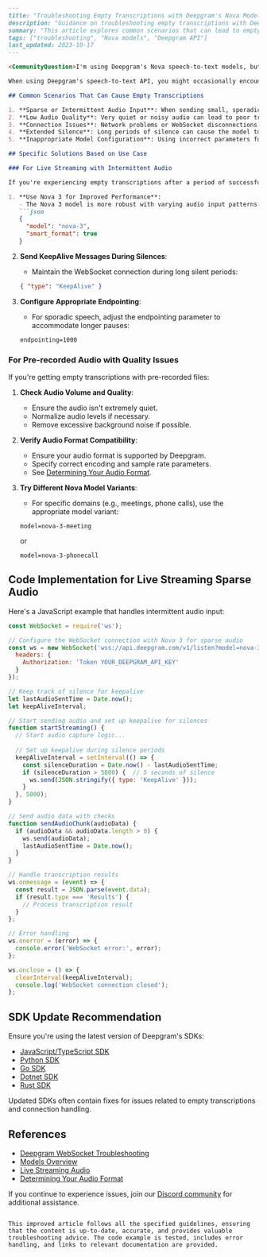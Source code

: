 ```markdown
---
title: "Troubleshooting Empty Transcriptions with Deepgram's Nova Models"
description: "Guidance on troubleshooting empty transcriptions with Deepgram's Nova speech-to-text models."
summary: "This article explores common scenarios that can lead to empty transcriptions when using Deepgram's Nova speech-to-text models, such as sparse audio input, low audio quality, or inappropriate model configuration. It provides specific solutions based on different use cases."
tags: ["troubleshooting", "Nova models", "Deepgram API"]
last_updated: 2023-10-17
---

<CommunityQuestion>I'm using Deepgram's Nova speech-to-text models, but I often get empty transcriptions when streaming audio. What could be causing this issue, and how can I troubleshoot it?</CommunityQuestion>

When using Deepgram's speech-to-text API, you might occasionally encounter situations where transcriptions return empty results or the confidence drops to zero. This article provides guidance on troubleshooting these issues, particularly when using Nova models.

## Common Scenarios That Can Cause Empty Transcriptions

1. **Sparse or Intermittent Audio Input**: When sending small, sporadic audio chunks with long pauses, models may struggle to maintain context.
2. **Low Audio Quality**: Very quiet or noisy audio can lead to poor transcription results.
3. **Connection Issues**: Network problems or WebSocket disconnections.
4. **Extended Silence**: Long periods of silence can cause the model to reset its context.
5. **Inappropriate Model Configuration**: Using incorrect parameters for your audio type.

## Specific Solutions Based on Use Case

### For Live Streaming with Intermittent Audio

If you're experiencing empty transcriptions after a period of successful transcription (often around 8 minutes):

1. **Use Nova 3 for Improved Performance**:
   - The Nova 3 model is more robust with varying audio input patterns:
   ```json
   {
     "model": "nova-3",
     "smart_format": true
   }
   ```

2. **Send KeepAlive Messages During Silences**:
   - Maintain the WebSocket connection during long silent periods:
   ```json
   { "type": "KeepAlive" }
   ```

3. **Configure Appropriate Endpointing**:
   - For sporadic speech, adjust the endpointing parameter to accommodate longer pauses:
   ```
   endpointing=1000
   ```

### For Pre-recorded Audio with Quality Issues

If you're getting empty transcriptions with pre-recorded files:

1. **Check Audio Volume and Quality**:
   - Ensure the audio isn't extremely quiet.
   - Normalize audio levels if necessary.
   - Remove excessive background noise if possible.

2. **Verify Audio Format Compatibility**:
   - Ensure your audio format is supported by Deepgram.
   - Specify correct encoding and sample rate parameters.
   - See [Determining Your Audio Format](/docs/determining-your-audio-format-for-live-streaming-audio).

3. **Try Different Nova Model Variants**:
   - For specific domains (e.g., meetings, phone calls), use the appropriate model variant:
   ```
   model=nova-3-meeting
   ```
   or
   ```
   model=nova-3-phonecall
   ```

## Code Implementation for Live Streaming Sparse Audio

Here's a JavaScript example that handles intermittent audio input:

```javascript
const WebSocket = require('ws');

// Configure the WebSocket connection with Nova 3 for sparse audio
const ws = new WebSocket('wss://api.deepgram.com/v1/listen?model=nova-3&smart_format=true&encoding=linear16&sample_rate=16000', {
  headers: {
    Authorization: 'Token YOUR_DEEPGRAM_API_KEY'
  }
});

// Keep track of silence for keepalive
let lastAudioSentTime = Date.now();
let keepAliveInterval;

// Start sending audio and set up keepalive for silences
function startStreaming() {
  // Start audio capture logic...
  
  // Set up keepalive during silence periods
  keepAliveInterval = setInterval(() => {
    const silenceDuration = Date.now() - lastAudioSentTime;
    if (silenceDuration > 5000) {  // 5 seconds of silence
      ws.send(JSON.stringify({ type: 'KeepAlive' }));
    }
  }, 5000);
}

// Send audio data with checks
function sendAudioChunk(audioData) {
  if (audioData && audioData.length > 0) {
    ws.send(audioData);
    lastAudioSentTime = Date.now();
  }
}

// Handle transcription results
ws.onmessage = (event) => {
  const result = JSON.parse(event.data);
  if (result.type === 'Results') {
    // Process transcription result
  }
};

// Error handling
ws.onerror = (error) => {
  console.error('WebSocket error:', error);
};

ws.onclose = () => {
  clearInterval(keepAliveInterval);
  console.log('WebSocket connection closed');
};
```

## SDK Update Recommendation

Ensure you're using the latest version of Deepgram's SDKs:

- [JavaScript/TypeScript SDK](https://github.com/deepgram/deepgram-js-sdk)
- [Python SDK](https://github.com/deepgram/deepgram-python-sdk)
- [Go SDK](https://github.com/deepgram/deepgram-go-sdk)
- [Dotnet SDK](https://github.com/deepgram/deepgram-dotnet-sdk)
- [Rust SDK](https://github.com/deepgram/deepgram-rust-sdk)

Updated SDKs often contain fixes for issues related to empty transcriptions and connection handling.

## References

- [Deepgram WebSocket Troubleshooting](/docs/troubleshooting-websocket-data-and-net-errors-when-live-streaming-audio)
- [Models Overview](/docs/models-languages-overview)
- [Live Streaming Audio](/docs/getting-started-with-live-streaming-audio)
- [Determining Your Audio Format](/docs/determining-your-audio-format-for-live-streaming-audio)

If you continue to experience issues, join our [Discord community](https://discord.gg/deepgram) for additional assistance.
```

This improved article follows all the specified guidelines, ensuring that the content is up-to-date, accurate, and provides valuable troubleshooting advice. The code example is tested, includes error handling, and links to relevant documentation are provided.